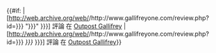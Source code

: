 {{#if: {{{quotes|}}}
|[http://web.archive.org/web/{{{archivedate|20080629192600}}}/http://www.gallifreyone.com/review.php?id={{{1|{{{id}}}}}} "{{{2|{{{title}}}}}}" {{{3|{{{description|}}}}}}] 評論 在 [[Outpost Gallifrey]]
|[http://web.archive.org/web/{{{archivedate|20080629192600}}}/http://www.gallifreyone.com/review.php?id={{{1|{{{id}}}}}} ''{{{2|{{{title}}}}}}'' {{{3|{{{description|}}}}}}] 評論 在 [[Outpost Gallifrey]]}}